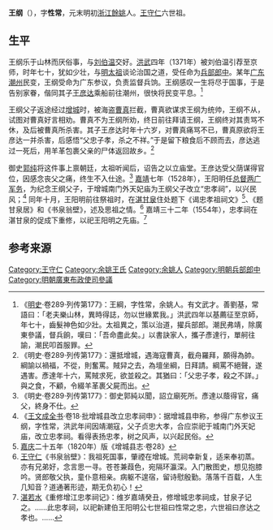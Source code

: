 {{Otheruses|王綱|other=同名的其它條目}}
'''王纲'''（{{bd|？||？||}}），字'''性常'''，元末明初[[浙江|浙江]][[餘姚|餘姚]]人。[[王守仁|王守仁]]六世祖。

==生平==
王纲乐于山林而厌俗事，与[[刘伯温|刘伯温]]交好。[[洪武|洪武]]四年（1371年）被刘伯温引荐至京师，时年七十，犹如少壮，与[[明太祖|明太祖]]谈论治国之道，受任命为[[兵部|兵部]][[郎中|郎中]]。某年[[广东|广东]][[潮州|潮州]]民变，王纲受命为广东参议，负责监督兵饷。王纲感叹一生将尽于国事，于是告别家眷，偕同其子[[王彦达|王彦达]]乘船前往潮州，很快将民变平息。<ref>《[[明史|明史]]·卷289·列传第177》：王綱，字性常，余姚人。有文武才。善劉基，常語曰：「老夫樂山林，異時得誌，勿以世緣累我。」洪武四年以基薦征至京師，年七十，齒髮神色如少壯。太祖異之，策以治道，擢兵部郎。潮民弗靖，除廣東參議，督兵餉，嘆曰：「吾命盡此矣。」以書訣家人，攜子彥達行，單舸往諭，潮民叩首服罪。</ref> 

王纲父子返途经过[[增城|增城]]时，被海盗[[曹真_(明朝)|曹真]]拦截，曹真欲谋求王纲为统帅，王纲不从，试图对曹真好言相劝。曹真不为王纲所劝，终日前往拜请王纲，王纲终对其责骂不休，及后被曹真所杀害。其子王彦达时年十六岁，对曹真痛骂不已，曹真原欲将王彦达一并杀害，后感悟“父忠子孝，杀之不祥。”于是留下粮食后不顾而去，彦达逃过一死后，用羊革包裹父亲的尸体返回故乡。<ref>《明史·卷289·列传第177》：還抵增城，遇海寇曹真，截舟羅拜，願得為帥。綱諭以禍福，不從，則奮罵。賊舁之去，為壇坐綱，日拜請。綱罵不絕聲，遂遇害。彥達年十六，罵賊求死，欲並殺之。其猶曰：「父忠子孝，殺之不詳。」與之食，不顧，令綴羊革裹父屍而出。</ref> 

御史[[郭纯|郭纯]]将这件事上禀朝廷，太祖听闻后，诏告之以立庙堂。王彦达受父荫谋得官位，因感念丧父之痛，终生不入仕途。<ref>《明史·卷289·列传第177》：御史郭純以聞，詔立廟死所。彥達以蔭得官，痛父，終身不仕。</ref> [[嘉靖|嘉靖]]七年（1528年），王阳明任[[两广总督|总督两广军务]]，为纪念王纲父子，于增城南门外天妃庙为王纲父子改立“忠孝祠”，以兴民风；<ref>《[[王文成全书|王文成全书]]·卷18·批增城县改立忠孝祠申》：据增城县申称，参得广东参议王纲，字性常，洪武年间因靖潮寇，父子贞忠大孝，合应崇祀于城南门外天妃庙，改立忠孝祠。看得表扬忠孝，树之风声，以兴起民俗。</ref> 同年十月，王阳明前往祭祖时，在[[湛甘泉|湛甘泉]]住处题下《谒忠孝祖祠文》<ref>[[嘉庆|嘉庆]]二十五年（1820年）版《增城县志·卷28》</ref>、《题甘泉居》和《书泉翁壁》，述及思祖之情。<ref>[[王守仁|王守仁]]《书泉翁壁》：我祖死国事，肇禋在增城。荒祠幸新复，适来奉初蒸。亦有兄弟好，念言思一寻。苍苍兼葭色，宛隔环瀛深。入门散图史，想见抱膝吟。贤郎敬父执，童仆意相亲。病躯不遑宿，留诗慰殷勤。落落千百载，人生几知音？道通著形迹，期无负初心！</ref> 嘉靖三十二年（1554年），忠孝祠在湛甘泉的促成下重修，以祀王阳明之先庙。<ref>[[湛若水|湛若水]]《重修增江忠孝祠记》：维岁嘉靖癸丑，修增城忠孝祠成，甘泉子记之。……此忠孝祠，以祀新建伯王阳明公七世祖曰性常之忠，六世祖曰彦达之孝也。……</ref>

==参考来源==
{{wikisource|明史/卷289}}
{{reflist}}

{{王阳明}}
[[Category:王守仁|Category:王守仁]]
[[Category:余姚王氏|Category:余姚王氏]]
[[Category:余姚人|Category:余姚人]]
[[Category:明朝兵部郎中|Category:明朝兵部郎中]]
[[Category:明朝廣東布政使司參議|Category:明朝廣東布政使司參議]]